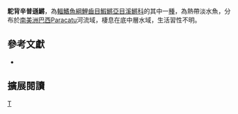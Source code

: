 {{Speciesbox 
| taxon = Simpsonichthys gibberatus
| status = NE
| status_system = IUCN3.1
| authority =  [[Costa|Costa]] & [[Brasil|Brasil]], 1993
| synonyms = 
}}
'''駝背辛普遜鱂'''，為[[輻鰭魚綱|輻鰭魚綱]][[鯉齒目|鯉齒目]][[鰕鱂亞目|鰕鱂亞目]][[溪鱂科|溪鱂科]]的其中一[[種|種]]，為熱帶淡水魚，分布於[[南美洲|南美洲]][[巴西|巴西]]Paracatu河流域，棲息在底中層水域，生活習性不明。
== 參考文獻 ==
*{{FishBase_species|genus=Simpsonichthys|species=gibberatus|year=2014|month=9}}

== 擴展閱讀 ==
{{refbegin}}
{{wikispecies-inline|Simpsonichthys gibberatus 駝背辛普遜鱂}}
{{refend}}
{{Taxonbar|from=Q6410587}}

[[Category:辛普遜鱂屬|T]]